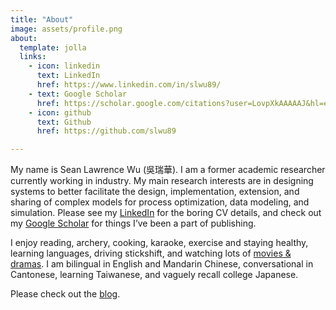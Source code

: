 ```yaml
---
title: "About"
image: assets/profile.png
about:
  template: jolla
  links:
    - icon: linkedin
      text: LinkedIn
      href: https://www.linkedin.com/in/slwu89/
    - text: Google Scholar
      href: https://scholar.google.com/citations?user=LovpXkAAAAAJ&hl=en
    - icon: github
      text: Github
      href: https://github.com/slwu89

---
```


My name is Sean Lawrence Wu (吳瑞華). I am a former academic researcher currently working in industry. My main research interests are in designing systems to better facilitate the design, implementation, extension, and sharing of complex models for process optimization, data modeling, and simulation. Please see my [LinkedIn](https://www.linkedin.com/in/slwu89/) for the boring CV details, and check out my [Google Scholar](https://scholar.google.com/citations?user=LovpXkAAAAAJ&hl=en) for things I've been a part of publishing.

I enjoy reading, archery, cooking, karaoke, exercise and staying healthy, learning languages, driving stickshift, and watching lots of [movies & dramas](https://mydramalist.com/dramalist/yukiookami29). I am bilingual in English and Mandarin Chinese, conversational in Cantonese, learning Taiwanese, and vaguely recall college Japanese.

Please check out the [blog](blog.qmd).